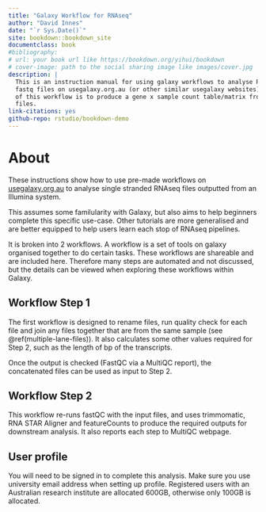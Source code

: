 ```yaml
--- 
title: "Galaxy Workflow for RNAseq"
author: "David Innes"
date: "`r Sys.Date()`"
site: bookdown::bookdown_site
documentclass: book
#bibliography: 
# url: your book url like https://bookdown.org/yihui/bookdown
# cover-image: path to the social sharing image like images/cover.jpg
description: |
  This is an instruction manual for using galaxy workflows to analyse RNAseq
  fastq files on usegalaxy.org.au (or other similar usegalaxy websites). The aim
  of this workflow is to produce a gene x sample count table/matrix from fastq 
  files.
link-citations: yes
github-repo: rstudio/bookdown-demo
---
```


# About

These instructions show how to use pre-made workflows on [usegalaxy.org.au](usegalaxy.org.au) 
to analyse single stranded RNAseq files outputted from an Illumina system. 

This assumes some familularity with Galaxy, but also aims to help beginners complete this specific use-case. Other tutorials are more generalised and are better equipped to help users learn each stop of RNAseq pipelines.

It is broken into 2 workflows. A workflow is a set of tools on galaxy organised together to do certain tasks. These workflows are shareable and are included here. Therefore many steps are automated and not discussed, but the details can be viewed when exploring these workflows within Galaxy.

## Workflow Step 1 {-}
The first workflow is designed to rename files, run quality check for each file and join any files together that are from the same sample (see \@ref(multiple-lane-files)). It also calculates some other values required for Step 2, such as the length of bp of the transcripts. 

Once the output is checked (FastQC via a MultiQC report), the concatenated files can be used as input to Step 2.

## Workflow Step 2 {-}
This workflow re-runs fastQC with the input files, and uses trimmomatic, RNA STAR Aligner and featureCounts to produce the required outputs for downstream analysis. It also reports each step to MultiQC webpage.

## User profile {-}
You will need to be signed in to complete this analysis. Make sure you use university email address when setting up profile. Registered users with an Australian research institute are allocated 600GB, otherwise only 100GB is allocated.